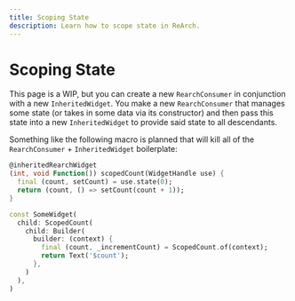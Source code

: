 ```yaml
---
title: Scoping State
description: Learn how to scope state in ReArch.
---
```


# Scoping State 
This page is a WIP, but you can create a new `RearchConsumer` in conjunction
with a new `InheritedWidget`.
You make a new `RearchConsumer` that manages some state (or takes in some data via its constructor)
and then pass this state into a new `InheritedWidget` to provide said state to all descendants.

Something like the following macro is planned that will kill
all of the `RearchConsumer` + `InheritedWidget` boilerplate:

```dart
@inheritedRearchWidget
(int, void Function()) scopedCount(WidgetHandle use) {
  final (count, setCount) = use.state(0);
  return (count, () => setCount(count + 1));
}

const SomeWidget(
  child: ScopedCount(
    child: Builder(
      builder: (context) {
	    final (count, _incrementCount) = ScopedCount.of(context);
		return Text('$count');
      },
    )
  ),
)
```
